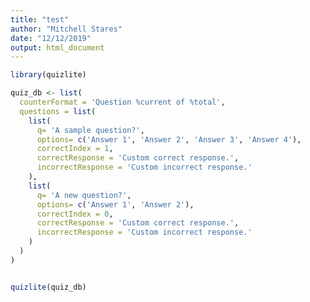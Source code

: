 ```yaml
---
title: "test"
author: "Mitchell Stares"
date: "12/12/2019"
output: html_document
---
```


```R
library(quizlite)
```


```r
quiz_db <- list(
  counterFormat = 'Question %current of %total',
  questions = list(
    list(
      q= 'A sample question?',
      options= c('Answer 1', 'Answer 2', 'Answer 3', 'Answer 4'),
      correctIndex = 1,
      correctResponse = 'Custom correct response.',
      incorrectResponse = 'Custom incorrect response.'
    ),
    list(
      q= 'A new question?',
      options= c('Answer 1', 'Answer 2'),
      correctIndex = 0,
      correctResponse = 'Custom correct response.',
      incorrectResponse = 'Custom incorrect response.'
    )
  )
)


quizlite(quiz_db)

```

